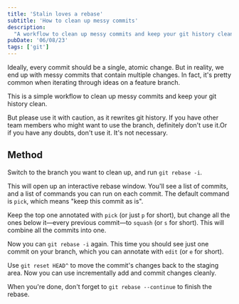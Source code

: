 ```yaml
---
title: 'Stalin loves a rebase'
subtitle: 'How to clean up messy commits'
description:
  "A workflow to clean up messy commits and keep your git history clean. Use with caution!"
pubDate: '06/08/23'
tags: ['git']
---
```



Ideally, every commit should be a single, atomic change. But in reality,
we end up with messy commits that contain multiple changes. In fact, it's pretty common
when iterating through ideas on a feature branch.

This is a simple workflow to clean up messy commits and keep your git history clean.

But please use it with caution, as it rewrites git history. If you have other team members who
might want to use the branch, definitely don't use it.<MarginNote id={1}>Or if you have any doubts,
don't use it. It's not necessary.</MarginNote>

## Method

Switch to the branch you want to clean up, and run `git rebase -i`.

This will open up an interactive rebase window. You'll see a list of commits, and a list of
commands you can run on each commit. The default command is `pick`, which means "keep this commit
as is".


<ImagePadded
    src={interactiveRebase}
    alt="Interactive rebase window"
/>


Keep the top one annotated with `pick` (or just `p` for short), but change all the ones below it—every previous commit—to
`squash` (or `s` for short). This will combine all the commits into one.

<ImagePadded
    src={squashedCommits}
    alt="Interactive rebase window with squash annotations"
/>

Now you can `git rebase -i` again. This time you should see just one commit on your branch, which you can
annotate with `edit` (or `e` for short).

<ImagePadded
    src={editedCommit}
    alt="Interactive rebase window with edited commit"
/>

Use `git reset HEAD^` to move the commit's changes back to the staging area.
Now you can use incrementally add and commit changes cleanly.

When you're done, don't forget to `git rebase --continue` to finish the rebase.
